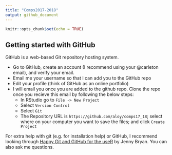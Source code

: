 ```yaml
---
title: "Comps2017-2018"
output: github_document
---
```


```r
knitr::opts_chunk$set(echo = TRUE)
```

## Getting started with GitHub

GitHub is a web-based Git repository hosting system.

* Go to GitHub, create an account (I recommend using your @carleton email), and verify your email.
* Email me your username so that I can add you to the GitHub repo
* Edit your profile (think of GitHub as an online portfolio)
* I will email you once you are added to the github repo. Clone the repo once you recieve this email by following the below steps:
    + In RStudio go to `File -> New Project`
    + Select `Version Control`
    + Select `Git`
    + The Repository URL is `https://github.com/aloy/comps17_18`; select where on your computer you want to save the files; and click `Create Project`
    
For extra help with git (e.g. for installation help) or GitHub, I recommend looking through [Happy Git and GitHub for the useR](http://happygitwithr.com/) by Jenny Bryan. You can also ask me questions.



